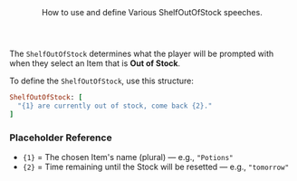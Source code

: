 <Header title="ShelfOutOfStock">
  How to use and define Various ShelfOutOfStock speeches.
</Header>

The `ShelfOutOfStock` determines what the player will be prompted with when they select an Item that is **Out of Stock**.

<SHSpeeches speech="ShelfOutOfStock"/>

To define the `ShelfOutOfStock`, use this structure:

```ruby
ShelfOutOfStock: [
  "{1} are currently out of stock, come back {2}."
]
```
### Placeholder Reference 
- `{1}` = The chosen Item's name (plural) — e.g., `"Potions"`
- `{2}` = Time remaining until the Stock will be resetted — e.g., `"tomorrow"` 
<ImageWithCaption src="/images/documentation/poke-market/ShelfOutOfStock.png" caption="ShelfOutOfStock"/>